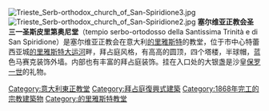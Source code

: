 [[Image:Trieste_Serb-orthodox_church_of_San-Spiridione3.jpg|thumb]][[Image:Trieste_Serb-orthodox_church_of_San-Spiridione2.jpg|thumb]]
'''塞尔维亚正教会圣三一圣斯皮里第奥尼堂'''（tempio serbo-ortodosso della Santissima Trinità e di San Spiridione）是塞尔维亚正教会在意大利[[的里雅斯特|的里雅斯特]]的教堂，位于市中心特蕾西亚城[[的里雅斯特大运河|的里雅斯特大运河]]畔，拜占庭风格，有高高的圆顶，四个塔楼，半球帽，蓝色马赛克装饰外墙。内部也有丰富的拜占庭装饰。挂在入口处的大银盏是沙皇[[保罗一世|保罗一世]]的礼物。

[[Category:意大利東正教堂|Category:意大利東正教堂]]
[[Category:拜占庭復興式建築|Category:拜占庭復興式建築]]
[[Category:1868年完工的宗教建築物|Category:1868年完工的宗教建築物]]
[[Category:的里雅斯特教堂|Category:的里雅斯特教堂]]